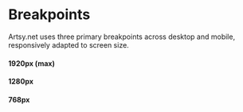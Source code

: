 
<Meta title="Design System/Atoms/Breakpoints" />

# Breakpoints

Artsy.net uses three primary breakpoints across desktop and mobile, responsively adapted to screen size.

#### 1920px (max)
#### 1280px
#### 768px
